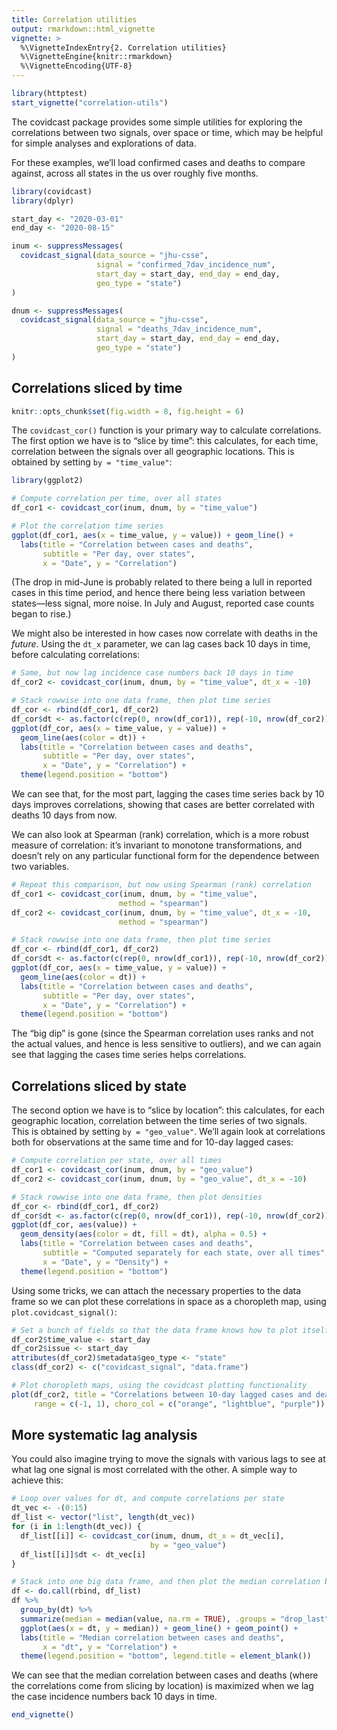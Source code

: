 ```yaml
---
title: Correlation utilities
output: rmarkdown::html_vignette
vignette: >
  %\VignetteIndexEntry{2. Correlation utilities}
  %\VignetteEngine{knitr::rmarkdown}
  %\VignetteEncoding{UTF-8}
---
```


```r
library(httptest)
start_vignette("correlation-utils")
```

The covidcast package provides some simple utilities for exploring the
correlations between two signals, over space or time, which may be helpful for
simple analyses and explorations of data.

For these examples, we'll load confirmed cases and deaths to compare against,
across all states in the us over roughly five months.

```r
library(covidcast)
library(dplyr)

start_day <- "2020-03-01"
end_day <- "2020-08-15"

inum <- suppressMessages(
  covidcast_signal(data_source = "jhu-csse",
                   signal = "confirmed_7dav_incidence_num", 
                   start_day = start_day, end_day = end_day,
                   geo_type = "state")
)

dnum <- suppressMessages(
  covidcast_signal(data_source = "jhu-csse",
                   signal = "deaths_7dav_incidence_num", 
                   start_day = start_day, end_day = end_day,
                   geo_type = "state")
)
```

## Correlations sliced by time

```r
knitr::opts_chunk$set(fig.width = 8, fig.height = 6)
```

The `covidcast_cor()` function is your primary way to calculate correlations.
The first option we have is to "slice by time": this calculates, for each time, 
correlation between the signals over all geographic locations. This is obtained
by setting `by = "time_value"`:

```r
library(ggplot2)

# Compute correlation per time, over all states
df_cor1 <- covidcast_cor(inum, dnum, by = "time_value")

# Plot the correlation time series
ggplot(df_cor1, aes(x = time_value, y = value)) + geom_line() + 
  labs(title = "Correlation between cases and deaths",
       subtitle = "Per day, over states",
       x = "Date", y = "Correlation")
```

(The drop in mid-June is probably related to there being a lull in reported
cases in this time period, and hence there being less variation between
states---less signal, more noise. In July and August, reported case counts began
to rise.)

We might also be interested in how cases now correlate with deaths in the
*future*. Using the `dt_x` parameter, we can lag cases back 10 days in time, 
before calculating correlations:

```r
# Same, but now lag incidence case numbers back 10 days in time
df_cor2 <- covidcast_cor(inum, dnum, by = "time_value", dt_x = -10)

# Stack rowwise into one data frame, then plot time series
df_cor <- rbind(df_cor1, df_cor2)
df_cor$dt <- as.factor(c(rep(0, nrow(df_cor1)), rep(-10, nrow(df_cor2))))
ggplot(df_cor, aes(x = time_value, y = value)) + 
  geom_line(aes(color = dt)) + 
  labs(title = "Correlation between cases and deaths",
       subtitle = "Per day, over states",
       x = "Date", y = "Correlation") + 
  theme(legend.position = "bottom")
```

We can see that, for the most part, lagging the cases time series back by 10
days improves correlations, showing that cases are better correlated with deaths
10 days from now.

We can also look at Spearman (rank) correlation, which is a more robust measure 
of correlation: it's invariant to monotone transformations, and doesn't rely on
any particular functional form for the dependence between two variables.

```r
# Repeat this comparison, but now using Spearman (rank) correlation
df_cor1 <- covidcast_cor(inum, dnum, by = "time_value",
                        method = "spearman")
df_cor2 <- covidcast_cor(inum, dnum, by = "time_value", dt_x = -10,
                        method = "spearman")

# Stack rowwise into one data frame, then plot time series
df_cor <- rbind(df_cor1, df_cor2)
df_cor$dt <- as.factor(c(rep(0, nrow(df_cor1)), rep(-10, nrow(df_cor2))))
ggplot(df_cor, aes(x = time_value, y = value)) + 
  geom_line(aes(color = dt)) + 
  labs(title = "Correlation between cases and deaths",
       subtitle = "Per day, over states", 
       x = "Date", y = "Correlation") +
  theme(legend.position = "bottom")
```

The "big dip" is gone (since the Spearman correlation uses ranks and not the
actual values, and hence is less sensitive to outliers), and we can again see
that lagging the cases time series helps correlations.

## Correlations sliced by state

The second option we have is to "slice by location": this calculates, for each 
geographic location, correlation between the time series of two signals. This
is obtained by setting `by = "geo_value"`. We'll again look at correlations 
both for observations at the same time and for 10-day lagged cases:

```r
# Compute correlation per state, over all times
df_cor1 <- covidcast_cor(inum, dnum, by = "geo_value")
df_cor2 <- covidcast_cor(inum, dnum, by = "geo_value", dt_x = -10)

# Stack rowwise into one data frame, then plot densities
df_cor <- rbind(df_cor1, df_cor2)
df_cor$dt <- as.factor(c(rep(0, nrow(df_cor1)), rep(-10, nrow(df_cor2))))
ggplot(df_cor, aes(value)) + 
  geom_density(aes(color = dt, fill = dt), alpha = 0.5) + 
  labs(title = "Correlation between cases and deaths",
       subtitle = "Computed separately for each state, over all times",
       x = "Date", y = "Density") +
  theme(legend.position = "bottom")
```

Using some tricks, we can attach the necessary properties to the data frame so
we can plot these correlations in space as a choropleth map, using
`plot.covidcast_signal()`:

```r
# Set a bunch of fields so that the data frame knows how to plot itself
df_cor2$time_value <- start_day
df_cor2$issue <- start_day
attributes(df_cor2)$metadata$geo_type <- "state"
class(df_cor2) <- c("covidcast_signal", "data.frame")

# Plot choropleth maps, using the covidcast plotting functionality
plot(df_cor2, title = "Correlations between 10-day lagged cases and deaths",
     range = c(-1, 1), choro_col = c("orange", "lightblue", "purple"))
```

## More systematic lag analysis

You could also imagine trying to move the signals with various lags to see at
what lag one signal is most correlated with the other. A simple way to achieve
this:

```r
# Loop over values for dt, and compute correlations per state
dt_vec <- -(0:15)
df_list <- vector("list", length(dt_vec))
for (i in 1:length(dt_vec)) {
  df_list[[i]] <- covidcast_cor(inum, dnum, dt_x = dt_vec[i],
                               by = "geo_value")
  df_list[[i]]$dt <- dt_vec[i]
}

# Stack into one big data frame, and then plot the median correlation by dt
df <- do.call(rbind, df_list)
df %>%
  group_by(dt) %>%
  summarize(median = median(value, na.rm = TRUE), .groups = "drop_last") %>%
  ggplot(aes(x = dt, y = median)) + geom_line() + geom_point() +
  labs(title = "Median correlation between cases and deaths",
       x = "dt", y = "Correlation") +
  theme(legend.position = "bottom", legend.title = element_blank())
```

We can see that the median correlation between cases and deaths (where the
correlations come from slicing by location) is maximized when we lag the case
incidence numbers back 10 days in time.

```r
end_vignette()
```
